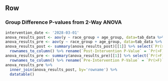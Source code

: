 Row
-----------------------------------------------------------------------

### Group Difference P-values from 2-Way ANOVA

```r
intervention_date <- '2028-03-01'
anova_results_post <- aov(y ~ race_group + age_group, data=tab_data %>% filter(delivery_date >= intervention_date))
anova_results_pre <- aov(y ~ race_group + age_group, data=tab_data %>% filter(delivery_date < intervention_date))
anova_results_post <- summary(anova_results_post)[[1]] %>% select(`Pr(>F)`) %>%
  rownames_to_column() %>% rename(`Post-Intervention P-Value` = `Pr(>F)`)
anova_results_pre <- summary(anova_results_pre)[[1]] %>% select(`Pr(>F)`) %>%
  rownames_to_column() %>% rename(`Pre-Intervention P-Value` = `Pr(>F)`)
anova_results_pre %>%
  inner_join(anova_results_post, by='rowname') %>%
  datatable()
```
